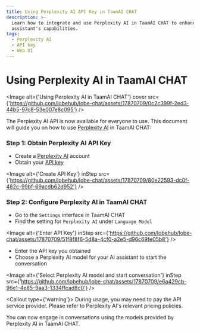 ```yaml
---
title: Using Perplexity AI API Key in TaamAI CHAT
description: >-
  Learn how to integrate and use Perplexity AI in TaamAI CHAT to enhance your AI
  assistant's capabilities.
tags:
  - Perplexity AI
  - API key
  - Web UI
---
```


# Using Perplexity AI in TaamAI CHAT

<Image
  alt={'Using Perplexity AI in TaamAI CHAT'}
  cover
  src={'https://github.com/lobehub/lobe-chat/assets/17870709/0c2c399f-2ed3-44b5-97c8-53e007e8c095'}
/>

The Perplexity AI API is now available for everyone to use. This document will guide you on how to use [Perplexity AI](https://www.perplexity.ai/) in TaamAI CHAT:

<Steps>

### Step 1: Obtain Perplexity AI API Key

- Create a [Perplexity AI](https://www.perplexity.ai/) account
- Obtain your [API key](https://www.perplexity.ai/settings/api)

<Image
  alt={'Create API Key'}
  inStep
  src={'https://github.com/lobehub/lobe-chat/assets/17870709/80e22593-dc0f-482c-99bf-69acdb62d952'}
/>

### Step 2: Configure Perplexity AI in TaamAI CHAT

- Go to the `Settings` interface in TaamAI CHAT
- Find the setting for `Perplexity AI` under `Language Model`

<Image
  alt={'Enter API Key'}
  inStep
  src={'https://github.com/lobehub/lobe-chat/assets/17870709/51f8f8f6-5d8a-4cf0-a2e5-d96c69fe05b8'}
/>

- Enter the API key you obtained
- Choose a Perplexity AI model for your AI assistant to start the conversation

<Image
  alt={'Select Perplexity AI model and start conversation'}
  inStep
  src={'https://github.com/lobehub/lobe-chat/assets/17870709/e6a429cb-96e1-4e85-9aa3-1334ffcad8c0'}
/>

<Callout type={'warning'}>
  During usage, you may need to pay the API service provider. Please refer to Perplexity AI's
  relevant pricing policies.
</Callout>

</Steps>

You can now engage in conversations using the models provided by Perplexity AI in TaamAI CHAT.
